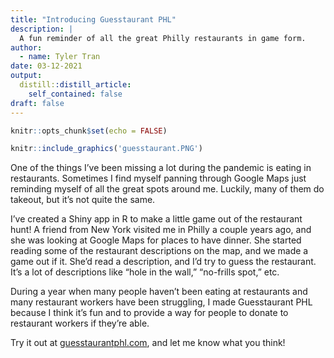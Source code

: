 ```yaml
---
title: "Introducing Guesstaurant PHL"
description: |
  A fun reminder of all the great Philly restaurants in game form.
author:
  - name: Tyler Tran
date: 03-12-2021
output:
  distill::distill_article:
    self_contained: false
draft: false
---
```


```r
knitr::opts_chunk$set(echo = FALSE)
```

```r

knitr::include_graphics('guesstaurant.PNG')
```

One of the things I've been missing a lot during the pandemic is eating in restaurants. Sometimes I find myself panning through Google Maps just reminding myself of all the great spots around me. Luckily, many of them do takeout, but it's not quite the same.

I've created a Shiny app in R to make a little game out of the restaurant hunt! A friend from New York visited me in Philly a couple years ago, and she was looking at Google Maps for places to have dinner. She started reading some of the restaurant descriptions on the map, and we made a game out if it. She'd read a description, and I'd try to guess the restaurant. It's a lot of descriptions like "hole in the wall," "no-frills spot," etc. 

During a year when many people haven't been eating at restaurants and many restaurant workers have been struggling, I made Guesstaurant PHL because I think it's fun and to provide a way for people to donate to restaurant workers if they're able.

Try it out at [guesstaurantphl.com](guesstaurantphl.com), and let me know what you think!


